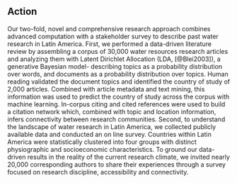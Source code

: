 ## Action
Our two-fold, novel and comprehensive research approach combines advanced computation with a stakeholder survey to describe past water research in Latin America.
First, we performed a data-driven literature review by assembling a corpus of 30,000 water resources research articles and analyzing them with Latent Dirichlet Allocation (LDA, [@Blei2003]), a generative Bayesian model- describing topics as a probability distribution over words, and documents as a probability distribution over topics.
Human reading validated the document topics and identified the country of study of 2,000 articles.
Combined with article metadata and text mining, this information was used to predict the country of study across the corpus with machine learning.
In-corpus citing and cited references were used to build a citation network which, combined with topic and location information, infers connectivity between research communities.
Second, to understand the landscape of water research in Latin America, we collected publicly available data and conducted an on line survey.
Countries within Latin America were statistically clustered into four groups with distinct physiographic and socioeconomic characteristics.
To ground our data-driven results in the reality of the current research climate, we invited nearly 20,000 corresponding authors to share their experiences through a survey focused on research discipline, accessibility and connectivity.